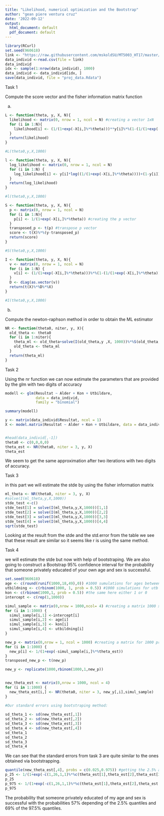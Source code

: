 ---
title: "Likelihood, numerical optimization and the Bootstrap"
author: "gean piere ventura cruz"
date: '2022-09-12'
output:
  html_document: default
  pdf_document: default
---

```{r setup, include=FALSE}
library(RCurl)
set.seed(960618) 
link <- "https://raw.githubusercontent.com/mskoldSU/MT5003_HT17/master/Projekt/proj_data.csv"
data_individ <-read.csv(file = link)
data_individ
idx <- sample(1:nrow(data_individ), 1000)
data_individ <- data_individ[idx, ]
save(data_individ, file = "proj_data.Rdata")
```

Task 1

Compute the score vector and the fisher information matrix function

a)

```{r}
L <- function(theta, y, X, N){
  likelihood <- matrix(0, nrow = 1, ncol = N) #creating a vector 1xN
  for (i in 1:N){
    likelihood[i] <- (1/(1+exp(-X[i,]%*%theta)))**y[i]%*%(1-(1/(1+exp(-X[i,]%*%theta))))**(1-y[i]) #using the formula p(xi)^yi*(1-p(xi)^1-yi)
  }
  return(likelihood)
}

#L(theta0,y,X,1000) 

l <- function(theta, y, X, N){
  log_likelihood <- matrix(0, nrow = 1, ncol = N)
  for (i in 1:N) {
    log_likelihood[i] <- y[i]*log((1/(1+exp(-X[i,]%*%theta))))+(1-y[i])*(log(1-(1/(1+exp(-X[i,]%*%theta))))) #taking the log of the func
  }
  return(log_likelihood)
}

#l(theta0,y,X,1000)

S <- function(theta, y, X, N){
  p <- matrix(0, nrow = 1, ncol = N) 
  for (i in 1:N){
    p[i] <- 1/(1+exp(-X[i,]%*%theta)) #creating the p vector
  }
  transposed_p <- t(p) #transpose p vector 
  score <- t(X)%*%(y-transposed_p)
  return(score)
}

#S(theta0,y,X,1000)

I <- function(theta, y, X, N){
  v <- matrix(0, nrow = 1, ncol = N)
  for (i in 1:N) {
    v[i] <- (1/(1+exp(-X[i,]%*%theta)))%*%(1-(1/(1+exp(-X[i,]%*%theta)))) #creating the v vector and storing it in a diagonal matrix
  }
  D <- diag(as.vector(v))
  return(t(X)%*%D%*%X)
}

#I(theta0,y,X,1000)

```
b)

Compute the newton-raphson method in order to obtain the ML estimator

```{r}
NR <- function(theta0, niter, y, X){
  old_theta <- theta0
  for (i in 1:niter){
    theta_ml <- old_theta+solve(I(old_theta,y ,X, 1000))%*%S(old_theta, y, X, 1000)
    old_theta <- theta_ml
  }
  return(theta_ml) 
}
```

Task 2

Using the nr function we can now estimate the parameters that are provided by the glm with two digits of accuracy

```{r}
modell <- glm(Resultat ~ Alder + Kon + Utbildare,
              data = data_individ,
              family = "binomial")

summary(modell)

y <- matrix(data_individ$Resultat, ncol = 1)
X <- model.matrix(Resultat ~ Alder + Kon + Utbildare, data = data_individ)


#head(data_individ[,-1])
theta0 <- c(0,0,0,0)
theta_est <- NR(theta0, niter = 3, y, X)
theta_est
```

We seem to get the same approximation after two iterations with two digits of accuracy.


Task 3

in this part we will estimate the stde by using the fisher information matrix

```{r}

ml_theta <- NR(theta0, niter = 3, y, X)
#solve(I(ml_theta,y,X,1000))
stde_test <-c()
stde_test[1] = solve(I(ml_theta,y,X,1000))[1,1]
stde_test[2] = solve(I(ml_theta,y,X,1000))[2,2]
stde_test[3] = solve(I(ml_theta,y,X,1000))[3,3]
stde_test[4] = solve(I(ml_theta,y,X,1000))[4,4]
sqrt(stde_test)

```

Looking at the result from the stde and the std.error from the table we see that these result are similar so it seems like r is using the same method. 

Task 4

we will estimate the stde but now with help of bootstraping. We are also going to construct a Bootstrap 95% confidence interval for the probability that someone privately educated of your own age and sex is successful.

```{r, warning=FALSE}
set.seed(960618)
age <- c(round(runif(1000,18,49),0)) #1000 sumulations for ages between 18-49
utbildning <- c(rbinom(1000, 1, prob = 0.5)) #1000 simulations for utb either 1 or 0
kon <- c(rbinom(1000,1, prob = 0.5)) #the same here either 1 or 0
intercept <- c(rep(1,1000)) 

simul_sample <- matrix(0,nrow = 1000,ncol= 4) #creating a matrix 1000 x 4 for 1000 people
for (i in 1:1000) {
  simul_sample[i,1] <-intercept[i] 
  simul_sample[i,2] <- age[i]
  simul_sample[i,3] <- kon[i]
  simul_sample[i,4] <- utbildning[i]
}

new_p <- matrix(0,nrow = 1, ncol = 1000) #creating a matrix for 1000 probabilities for the 1000 people
for (i in 1:1000) {
  new_p[i] <- 1/(1+exp(-simul_sample[i,]%*%theta_est))
}
transposed_new_p <- t(new_p)

new_y <- replicate(1000,rbinom(1000,1,new_p))
  

new_theta_est <- matrix(0,nrow = 1000, ncol = 4)
for (i in 1:1000) {
  new_theta_est[i,] <- NR(theta0, niter = 3, new_y[,i],simul_sample)
}

#Our standard errors using bootstraping method:
  
sd_theta_1 <- sd(new_theta_est[,1])
sd_theta_2 <- sd(new_theta_est[,2])
sd_theta_3 <- sd(new_theta_est[,3])
sd_theta_4 <- sd(new_theta_est[,4])
sd_theta_1
sd_theta_2
sd_theta_3
sd_theta_4
```

We can see that the standard errors from task 3 are quite similar to the ones obtained via bootstrapping.


```{r}
quantile(new_theta_est[,4], probs = c(0.025,0.975)) #getting the 2.5% and 97.5% quantiles
p_25 <- 1/(1+exp(-c(1,26,1,1)%*%c(theta_est[1],theta_est[2],theta_est[3],0.8019581)))
p_25
p_975 <- 1/(1+exp(-c(1,26,1,1)%*%c(theta_est[1],theta_est[2],theta_est[3],1.3356171)))
p_975
```

The probability that someone privately educated of my age and sex is successful with the probabilities 57% depending of the 2.5% quantiles and 69%
of the 97.5% quantiles.



